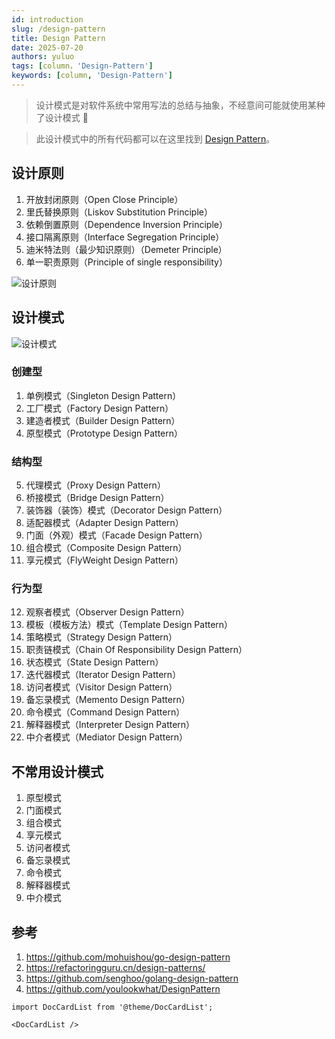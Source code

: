 ```yaml
---
id: introduction
slug: /design-pattern
title: Design Pattern
date: 2025-07-20
authors: yuluo
tags: [column，'Design-Pattern']
keywords: [column, 'Design-Pattern']
---
```


<!-- truncate -->

> 设计模式是对软件系统中常用写法的总结与抽象，不经意间可能就使用某种了设计模式 🚀

> 此设计模式中的所有代码都可以在这里找到 [Design Pattern](https://github.com/yuluo-yx/design-pattern)。

## 设计原则

1. 开放封闭原则（Open Close Principle）
2. 里氏替换原则（Liskov Substitution Principle）
3. 依赖倒置原则（Dependence Inversion Principle）
4. 接口隔离原则（Interface Segregation Principle）
5. 迪米特法则（最少知识原则）（Demeter Principle）
6. 单一职责原则（Principle of single responsibility）

![设计原则](https://github.com/mohuishou/go-design-pattern/blob/master/imgs/img01.jpg)

## 设计模式

![设计模式](https://github.com/mohuishou/go-design-pattern/blob/master/imgs/img02.jpg)

### 创建型

1. 单例模式（Singleton Design Pattern）
2. 工厂模式（Factory Design Pattern）
3. 建造者模式（Builder Design Pattern）
4. 原型模式（Prototype Design Pattern）

### 结构型

5. 代理模式（Proxy Design Pattern）
6. 桥接模式（Bridge Design Pattern）
7. 装饰器（装饰）模式（Decorator Design Pattern）
8. 适配器模式（Adapter Design Pattern）
9. 门面（外观）模式（Facade Design Pattern）
10. 组合模式（Composite Design Pattern）
11. 享元模式（FlyWeight Design Pattern）

### 行为型

12. 观察者模式（Observer Design Pattern）
13. 模板（模板方法）模式（Template Design Pattern）
14. 策略模式（Strategy Design Pattern）
15. 职责链模式（Chain Of Responsibility Design Pattern）
16. 状态模式（State Design Pattern）
17. 迭代器模式（Iterator Design Pattern）
18. 访问者模式（Visitor Design Pattern）
19. 备忘录模式（Memento Design Pattern）
20. 命令模式（Command Design Pattern）
21. 解释器模式（Interpreter Design Pattern）
22. 中介者模式（Mediator Design Pattern）

## 不常用设计模式

1. 原型模式
2. 门面模式
3. 组合模式
4. 享元模式
5. 访问者模式
6. 备忘录模式
7. 命令模式
8. 解释器模式
9. 中介模式

## 参考

1. https://github.com/mohuishou/go-design-pattern
2. https://refactoringguru.cn/design-patterns/
3. https://github.com/senghoo/golang-design-pattern
4. https://github.com/youlookwhat/DesignPattern

```mdx-code-block
import DocCardList from '@theme/DocCardList';

<DocCardList />
```
